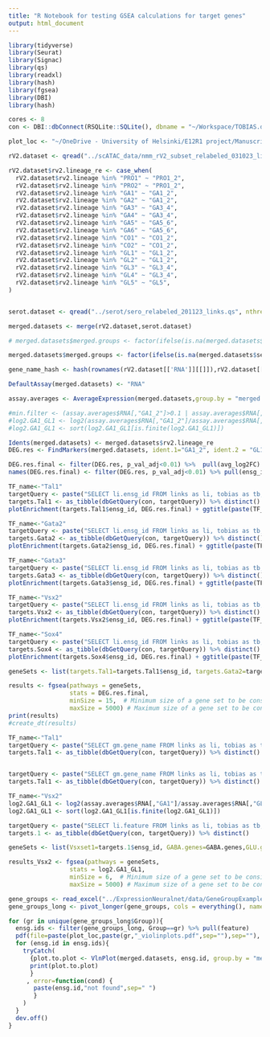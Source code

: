 ```yaml
---
title: "R Notebook for testing GSEA calculations for target genes"
output: html_document
---
```


```r
library(tidyverse)
library(Seurat)
library(Signac)
library(qs)
library(readxl)
library(hash)
library(fgsea)
library(DBI)
library(hash)
```

```r
cores <- 8
con <- DBI::dbConnect(RSQLite::SQLite(), dbname = "~/Workspace/TOBIAS.dr.h12_130324.sqlite")
```


```r
plot_loc <- "~/OneDrive - University of Helsinki/E12R1 project/Manuscript I - Regulation of Tal1 dependent rV2 lineage bifurcation/Figures/plots/training/"

rV2.dataset <- qread("../scATAC_data/nmm_rV2_subset_relabeled_031023_links.qs", nthreads = cores)

rV2.dataset$rv2.lineage_re <- case_when(
  rV2.dataset$rv2.lineage %in% "PRO1" ~ "PRO1_2",
  rV2.dataset$rv2.lineage %in% "PRO2" ~ "PRO1_2",
  rV2.dataset$rv2.lineage %in% "GA1" ~ "GA1_2",
  rV2.dataset$rv2.lineage %in% "GA2" ~ "GA1_2",
  rV2.dataset$rv2.lineage %in% "GA3" ~ "GA3_4",
  rV2.dataset$rv2.lineage %in% "GA4" ~ "GA3_4",
  rV2.dataset$rv2.lineage %in% "GA5" ~ "GA5_6",
  rV2.dataset$rv2.lineage %in% "GA6" ~ "GA5_6",
  rV2.dataset$rv2.lineage %in% "CO1" ~ "CO1_2",
  rV2.dataset$rv2.lineage %in% "CO2" ~ "CO1_2",
  rV2.dataset$rv2.lineage %in% "GL1" ~ "GL1_2",
  rV2.dataset$rv2.lineage %in% "GL2" ~ "GL1_2",
  rV2.dataset$rv2.lineage %in% "GL3" ~ "GL3_4",
  rV2.dataset$rv2.lineage %in% "GL4" ~ "GL3_4",
  rV2.dataset$rv2.lineage %in% "GL5" ~ "GL5",
)


serot.dataset <- qread("../serot/sero_relabeled_201123_links.qs", nthreads = cores)
```

```r
merged.datasets <- merge(rV2.dataset,serot.dataset)

# merged.datasets$merged.groups <- factor(ifelse(is.na(merged.datasets$sero.lineage), merged.datasets$rv2.lineage, merged.datasets$sero.lineage), levels=c("PRO1","PRO2","CO1","CO2","GA1","GA2","GA3","GA4","GA5","GA6","GL1","GL2","GL3","GL4","GL5","SR1","SR2","SR3"))

merged.datasets$merged.groups <- factor(ifelse(is.na(merged.datasets$sero.lineage), merged.datasets$rv2.lineage_re, merged.datasets$sero.lineage), levels=c("PRO1_2","CO1_2","GA1_2","GA3_4","GA5_6","GL1_2","GL3_4","GL5","SR1","SR2","SR3"))

gene_name_hash <- hash(rownames(rV2.dataset[['RNA']][[]]),rV2.dataset[['RNA']][[]][,1])

DefaultAssay(merged.datasets) <- "RNA"
```


```r
assay.averages <- AverageExpression(merged.datasets,group.by = "merged.groups")
```

```r
#min.filter <- (assay.averages$RNA[,"GA1_2"]>0.1 | assay.averages$RNA[,"GA1_2"]==0) & (assay.averages$RNA[,"GL1_2"]>0.1 | assay.averages$RNA[,"GL1_2"]==0)
#log2.GA1_GL1 <- log2(assay.averages$RNA[,"GA1_2"]/assay.averages$RNA[,"GL1_2"])
#log2.GA1_GL1 <- sort(log2.GA1_GL1[is.finite(log2.GA1_GL1)])

Idents(merged.datasets) <- merged.datasets$rv2.lineage_re
DEG.res <- FindMarkers(merged.datasets, ident.1="GA1_2", ident.2 = "GL1_2") %>% rownames_to_column(var="ensg_id") %>% as_tibble()

DEG.res.final <- filter(DEG.res, p_val_adj<0.01) %>%  pull(avg_log2FC)
names(DEG.res.final) <- filter(DEG.res, p_val_adj<0.01) %>% pull(ensg_id)

TF_name<-"Tal1"
targetQuery <- paste("SELECT li.ensg_id FROM links as li, tobias as tb, CT_data as ct WHERE tb.features=li.feature AND tb.TF_gene_name='",toupper(TF_name),"' AND li.zscore>2 AND li.pvalue<0.001 AND ct.target_gene_name='",TF_name,"' AND (tb.GA1_2_bound=1 OR tb.GL1_2_bound=1) AND ct.feature=tb.features AND tb.TFBS_name='TAL1.H12CORE.0.P.B_TAL1.H12CORE.0.P.B' AND tb.mean_cons>0.5;",sep="")
targets.Tal1 <- as_tibble(dbGetQuery(con, targetQuery)) %>% distinct()
plotEnrichment(targets.Tal1$ensg_id, DEG.res.final) + ggtitle(paste(TF_name,"target enrichments in GA/GL DEG"))

TF_name<-"Gata2"
targetQuery <- paste("SELECT li.ensg_id FROM links as li, tobias as tb, CT_data as ct WHERE tb.features=li.feature AND tb.TF_gene_name='",toupper(TF_name),"' AND li.zscore>2 AND li.pvalue<0.001 AND ct.target_gene_name='",TF_name,"' AND (tb.GA1_2_bound=1 OR tb.GL1_2_bound=1) AND ct.feature=tb.features AND tb.mean_cons>0.5;",sep="") 
targets.Gata2 <- as_tibble(dbGetQuery(con, targetQuery)) %>% distinct()
plotEnrichment(targets.Gata2$ensg_id, DEG.res.final) + ggtitle(paste(TF_name,"target enrichments in GA/GL DEG"))

TF_name<-"Gata3"
targetQuery <- paste("SELECT li.ensg_id FROM links as li, tobias as tb, CT_data as ct WHERE tb.features=li.feature AND tb.TF_gene_name='",toupper(TF_name),"' AND li.zscore>2 AND li.pvalue<0.001 AND ct.target_gene_name='",TF_name,"' AND (tb.GA1_2_bound=1 OR tb.GL1_2_bound=1) AND ct.feature=tb.features AND tb.mean_cons>0.5;",sep="") 
targets.Gata3 <- as_tibble(dbGetQuery(con, targetQuery)) %>% distinct()
plotEnrichment(targets.Gata3$ensg_id, DEG.res.final) + ggtitle(paste(TF_name,"target enrichments in GA/GL DEG"))

TF_name<-"Vsx2"
targetQuery <- paste("SELECT li.ensg_id FROM links as li, tobias as tb, CT_data as ct WHERE tb.features=li.feature AND tb.TF_gene_name='",toupper(TF_name),"' AND li.zscore>2 AND li.pvalue<0.001 AND ct.target_gene_name='",TF_name,"' AND (tb.GA1_2_bound=1 OR tb.GL1_2_bound=1) AND ct.feature=tb.features AND tb.mean_cons>0.5;",sep="")
targets.Vsx2 <- as_tibble(dbGetQuery(con, targetQuery)) %>% distinct()
plotEnrichment(targets.Vsx2$ensg_id, DEG.res.final) + ggtitle(paste(TF_name,"target enrichments in GA/GL DEG"))

TF_name<-"Sox4"
targetQuery <- paste("SELECT li.ensg_id FROM links as li, tobias as tb, CT_data as ct WHERE tb.features=li.feature AND tb.TF_gene_name='",toupper(TF_name),"' AND li.zscore>2 AND li.pvalue<0.001 AND ct.target_gene_name='",TF_name,"' AND (tb.GA1_2_bound=1 OR tb.GL1_2_bound=1) AND ct.feature=tb.features AND tb.mean_cons>0.5;",sep="") 
targets.Sox4 <- as_tibble(dbGetQuery(con, targetQuery)) %>% distinct()
plotEnrichment(targets.Sox4$ensg_id, DEG.res.final) + ggtitle(paste(TF_name,"target enrichments in GA/GL DEG"))

geneSets <- list(targets.Tal1=targets.Tal1$ensg_id, targets.Gata2=targets.Gata2$ensg_id, targets.Gata3=targets.Gata3$ensg_id,targets.Sox4=targets.Sox4$ensg_id, targets.Vsx2=targets.Vsx2$ensg_id)

results <- fgsea(pathways = geneSets, 
                 stats = DEG.res.final, 
                 minSize = 15,  # Minimum size of a gene set to be considered
                 maxSize = 5000) # Maximum size of a gene set to be considered
print(results)
#create_dt(results)
```

```r
TF_name<-"Tal1"
targetQuery <- paste("SELECT gm.gene_name FROM links as li, tobias as tb, CT_data as ct, gene_metadata as gm WHERE gm.ensg_id=li.ensg_id AND tb.features=li.feature AND tb.TF_gene_name='",toupper(TF_name),"' AND li.zscore>2 AND tb.GA1_2_bound=1 AND GL1_2_bound=0 AND li.pvalue<0.001 AND ct.target_gene_name='",TF_name,"' AND ct.feature=tb.features AND tb.TFBS_name='TAL1.H12CORE.0.P.B_TAL1.H12CORE.0.P.B' AND tb.mean_cons>0.5;",sep="") 
targets.Tal1 <- as_tibble(dbGetQuery(con, targetQuery)) %>% distinct()


targetQuery <- paste("SELECT gm.gene_name FROM links as li, tobias as tb, gene_metadata as gm WHERE gm.ensg_id=li.ensg_id AND tb.features=li.feature AND tb.TF_gene_name='",toupper(TF_name),"' AND li.zscore>2 AND tb.GA1_2_bound=0 AND GL1_2_bound=1 AND li.pvalue<0.001 AND tb.TFBS_name='TAL1.H12CORE.0.P.B_TAL1.H12CORE.0.P.B';",sep="") 
targets.Tal1 <- as_tibble(dbGetQuery(con, targetQuery)) %>% distinct()
```


```r
TF_name<-"Vsx2"
log2.GA1_GL1 <- log2(assay.averages$RNA[,"GA1"]/assay.averages$RNA[,"GL1"])
log2.GA1_GL1 <- sort(log2.GA1_GL1[is.finite(log2.GA1_GL1)])

targetQuery <- paste("SELECT li.feature FROM links as li, tobias as tb, CT_data as ct WHERE tb.features=li.feature AND tb.TF_gene_name='",toupper(TF_name),"' AND li.zscore>1.5 AND tb.GL1_2_bound=0 AND tb.GA1_2_bound=1 AND li.pvalue<0.001 AND ct.target_gene_name='",TF_name,"' AND ct.feature=tb.features;",sep="") 
targets.1 <- as_tibble(dbGetQuery(con, targetQuery)) %>% distinct()

geneSets <- list(Vsxset1=targets.1$ensg_id, GABA.genes=GABA.genes,GLU.genes=GLUT.genes)

results_Vsx2 <- fgsea(pathways = geneSets, 
                 stats = log2.GA1_GL1, 
                 minSize = 6,  # Minimum size of a gene set to be considered
                 maxSize = 5000) # Maximum size of a gene set to be considered

```


```r
gene_groups <- read_excel("../ExpressionNeuralnet/data/GeneGroupExample.xlsx")
gene_groups_long <- pivot_longer(gene_groups, cols = everything(), names_to = "Group", values_to = "feature")
```

```r
for (gr in unique(gene_groups_long$Group)){
  ensg.ids <- filter(gene_groups_long, Group==gr) %>% pull(feature)
  pdf(file=paste(plot_loc,paste(gr,"_violinplots.pdf",sep=""),sep=""), width = 15, height = 12, onefile=TRUE)
  for (ensg.id in ensg.ids){
    tryCatch(
      {plot.to.plot <- VlnPlot(merged.datasets, ensg.id, group.by = "merged.groups") + ggtitle(paste(ensg.id,gene_name_hash[[ensg.id]],sep=" - "))
      print(plot.to.plot)
      }
     , error=function(cond) {
       paste(ensg.id,"not found",sep=" ")
       }
    )
  }
  dev.off()
}
```

